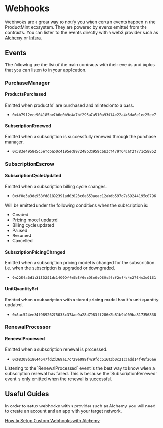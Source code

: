 
# Webhooks

Webhooks are a great way to notify you when certain events happen in the ProductMint ecosystem. They are powered by events emitted from the contracts. You can listen to the events directly with a web3 provider such as [Alchemy](https://www.alchemy.com/) or [Infura](https://www.infura.io/).

## Events

The following are the list of the main contracts with their events and topics that you can listen to in your application.

### PurchaseManager

#### ProductsPurchased
Emitted when product(s) are purchased and minted onto a pass.
- `0x8b7912ecc904185be7b6e0b9e8a7bf295a7a510a93614e22a4e6da6e1ec25ee7`

#### SubscriptionRenewed
Emitted when a subscription is successfully renewed through the purchase manager.
- `0x383e4958e5c5efcbab0c4195ec897248b3d959c6b3cf479f641af2f771c58852`

### SubscriptionEscrow

#### SubscriptionCycleUpdated
Emitted when a subscription billing cycle changes.
- `0x6f0e3a3de958fd81892391ad02023c6a650aeac12abdb597d7a69244195c0796`

Will be emitted under the following conditions when the subscription is:
- Created
- Pricing model updated
- Billing cycle updated
- Paused
- Resumed
- Cancelled

#### SubscriptionPricingChanged
Emitted when a subscription pricing model is changed for the subscription. i.e. when the subscription is upgraded or downgraded.
- `0x2254a8d1c3153281dc14909ffe8b5f6dc96e6c969c54cf2ef4a4c2764c2c0161`

#### UnitQuantitySet
Emitted when a subscription with a tiered pricing model has it's unit quantity updated.
- `0x5ac524ee34f98926275033c378ae9a28d7983ff286e2b81b9b109ba817356838`

### RenewalProcessor

#### RenewalProcessed
Emitted when a subscription renewal is processed.
- `0x98309b18044647fd2d369a17c729e099f429fdc51683b0c21cdadd14f48f26ae`

<Callout type="important">
    Listening to the `RenewalProcessed` event is the best way to know when a subscription renewal has failed. This is because the `SubscriptionRenewed` event is only emitted when the renewal is successful.
</Callout>

## Useful Guides

In order to setup webhooks with a provider such as Alchemy, you will need to create an account and an app with your target network.

[How to Setup Custom Webhooks with Alchemy](https://www.alchemy.com/docs/reference/custom-webhook)